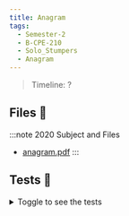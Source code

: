 ```yaml
---
title: Anagram
tags:
  - Semester-2
  - B-CPE-210
  - Solo_Stumpers
  - Anagram
---
```

> Timeline: ?


## Files 📂

:::note 2020 Subject and Files
- [anagram.pdf](https://github.com/Studio-17/Epitech-Subjects/raw/main/Semester-2/B-CPE-210/Solo_Stumpers/Anagram/anagram.pdf)
:::

## Tests 🤖
<details>
  <summary>Toggle to see the tests</summary>
  <div>
Yo
  </div>
</details>

